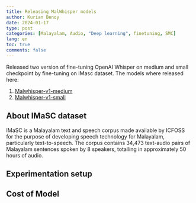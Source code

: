 ```yaml
---
title: Releasing MalWhisper models
author: Kurian Benoy
date: 2024-01-17
type: post
categories: [Malayalam, Audio, "Deep learning", finetuning, SMC]
lang: en
toc: true
comments: false
---
```


Released two version of fine-tuning OpenAI Whisper on medium and small checkpoint 
by fine-tuning on IMasc dataset. The models where released here:

1. [Malwhisper-v1-medium](https://huggingface.co/kurianbenoy/Malwhisper-v1-medium)
2. [Malwhisper-v1-small](https://huggingface.co/kurianbenoy/Malwhisper-v1-small)

## About IMaSC dataset

IMaSC is a Malayalam text and speech corpus made available by
ICFOSS for the purpose of developing speech technology for Malayalam,
particularly text-to-speech. The corpus contains 34,473 text-audio pairs of
Malayalam sentences spoken by 8 speakers, totalling in approximately 50 hours of audio.

::: {.content-hidden}

## Experimentation setup

## Cost of Model
:::

